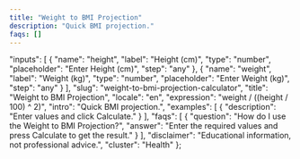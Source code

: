 ```yaml
---
title: "Weight to BMI Projection"
description: "Quick BMI projection."
faqs: []
---
```


<!-- Migrated from V035. Original file: weight-to-bmi-projection-calculator.mdx -->


  "inputs": [
    {
      "name": "height",
      "label": "Height (cm)",
      "type": "number",
      "placeholder": "Enter Height (cm)",
      "step": "any"
    },
    {
      "name": "weight",
      "label": "Weight (kg)",
      "type": "number",
      "placeholder": "Enter Weight (kg)",
      "step": "any"
    }
  ],
  "slug": "weight-to-bmi-projection-calculator",
  "title": "Weight to BMI Projection",
  "locale": "en",
  "expression": "weight / ((height / 100) ^ 2)",
  "intro": "Quick BMI projection.",
  "examples": [
    {
      "description": "Enter values and click Calculate."
    }
  ],
  "faqs": [
    {
      "question": "How do I use the Weight to BMI Projection?",
      "answer": "Enter the required values and press Calculate to get the result."
    }
  ],
  "disclaimer": "Educational information, not professional advice.",
  "cluster": "Health"
};

<Calculator schema={schema} />

